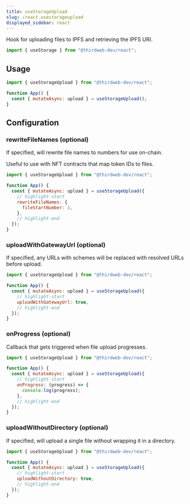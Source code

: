 ---
title: useStorageUpload
slug: /react.usestorageupload
displayed_sidebar: react
---

Hook for uploading files to IPFS and retrieving the IPFS URI.

```jsx
import { useStorage } from "@thirdweb-dev/react";
```

## Usage

```jsx
import { useStorageUpload } from "@thirdweb-dev/react";

function App() {
  const { mutateAsync: upload } = useStorageUpload();
}
```

## Configuration

### rewriteFileNames (optional)

If specified, will rewrite file names to numbers for use on-chain.

Useful to use with NFT contracts that map token IDs to files.

```jsx
import { useStorageUpload } from "@thirdweb-dev/react";

function App() {
  const { mutateAsync: upload } = useStorageUpload({
    // highlight-start
    rewriteFileNames: {
      fileStartNumber: 1,
    },
    // highlight-end
  });
}
```

### uploadWithGatewayUrl (optional)

If specified, any URLs with schemes will be replaced with resolved URLs before upload.

```jsx
import { useStorageUpload } from "@thirdweb-dev/react";

function App() {
  const { mutateAsync: upload } = useStorageUpload({
    // highlight-start
    uploadWithGatewayUrl: true,
    // highlight-end
  });
}
```

### onProgress (optional)

Callback that gets triggered when file upload progresses.

```jsx
import { useStorageUpload } from "@thirdweb-dev/react";

function App() {
  const { mutateAsync: upload } = useStorageUpload({
    // highlight-start
    onProgress: (progress) => {
      console.log(progress);
    },
    // highlight-end
  });
}
```

### uploadWithoutDirectory (optional)

If specified, will upload a single file without wrapping it in a directory.

```jsx
import { useStorageUpload } from "@thirdweb-dev/react";

function App() {
  const { mutateAsync: upload } = useStorageUpload({
    // highlight-start
    uploadWithoutDirectory: true,
    // highlight-end
  });
}
```
